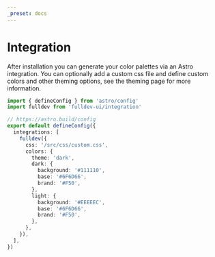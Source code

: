 ```yaml
---
_preset: docs
---
```



# Integration

After <Link href="/overview/installation">installation</Link> you can generate your color palettes via an Astro integration. You can optionally add a custom css file and define custom colors and other theming options, see the <Link href="/overview/theming">theming page</Link> for more information.

```ts
import { defineConfig } from 'astro/config'
import fulldev from 'fulldev-ui/integration'

// https://astro.build/config
export default defineConfig({
  integrations: [
    fulldev({
      css: '/src/css/custom.css',
      colors: {
        theme: 'dark',
        dark: {
          background: '#111110',
          base: '#6F6D66',
          brand: '#F50',
        },
        light: {
          background: '#EEEEEC',
          base: '#6F6D66',
          brand: '#F50',
        },
      },
    }),
  ],
})
```
